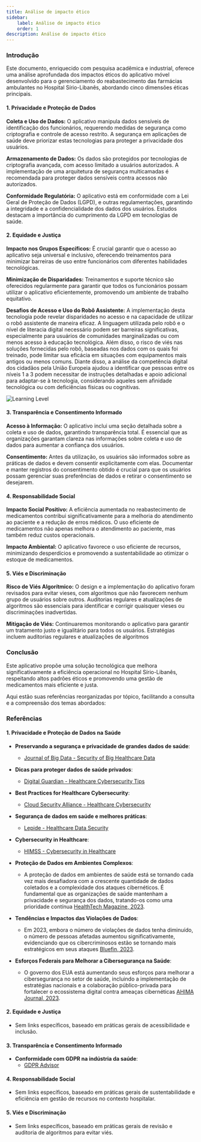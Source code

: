 ```yaml
---
title: Análise de impacto ético
sidebar:
    label: Análise de impacto ético
    order: 1
description: Análise de impacto ético
---
```


### Introdução

Este documento, enriquecido com pesquisa acadêmica e industrial, oferece uma análise aprofundada dos impactos éticos do aplicativo móvel desenvolvido para o gerenciamento do reabastecimento das farmácias ambulantes no Hospital Sírio-Libanês, abordando cinco dimensões éticas principais.

#### 1. Privacidade e Proteção de Dados

**Coleta e Uso de Dados:**
O aplicativo manipula dados sensíveis de identificação dos funcionários, requerendo medidas de segurança como criptografia e controle de acesso restrito. A segurança em aplicações de saúde deve priorizar estas tecnologias para proteger a privacidade dos usuários.

**Armazenamento de Dados:**
Os dados são protegidos por tecnologias de criptografia avançada, com acesso limitado a usuários autorizados. A implementação de uma arquitetura de segurança multicamadas é recomendada para proteger dados sensíveis contra acessos não autorizados.

**Conformidade Regulatória:**
O aplicativo está em conformidade com a Lei Geral de Proteção de Dados (LGPD), e outras regulamentações, garantindo a integridade e a confidencialidade dos dados dos usuários. Estudos destacam a importância do cumprimento da LGPD em tecnologias de saúde.

#### 2. Equidade e Justiça

**Impacto nos Grupos Específicos:**
É crucial garantir que o acesso ao aplicativo seja universal e inclusivo, oferecendo treinamentos para minimizar barreiras de uso entre funcionários com diferentes habilidades tecnológicas.

**Minimização de Disparidades:**
Treinamentos e suporte técnico são oferecidos regularmente para garantir que todos os funcionários possam utilizar o aplicativo eficientemente, promovendo um ambiente de trabalho equitativo.

**Desafios de Acesso e Uso do Robô Assistente:**
A implementação desta tecnologia pode revelar disparidades no acesso e na capacidade de utilizar o robô assistente de maneira eficaz. A linguagem utilizada pelo robô e o nível de literacia digital necessário podem ser barreiras significativas, especialmente para usuários de comunidades marginalizadas ou com menos acesso à educação tecnológica. Além disso, o risco de viés nas soluções fornecidas pelo robô, baseadas nos dados com os quais foi treinado, pode limitar sua eficácia em situações com equipamentos mais antigos ou menos comuns. Diante disso, a análise da competência digital dos cidadãos pela União Europeia ajudou a identificar que pessoas entre os níveis 1 a 3 podem necessitar de instruções detalhadas e apoio adicional para adaptar-se à tecnologia, considerando aqueles sem afinidade tecnológica ou com deficiências físicas ou cognitivas.

![Learning Level](../../../../assets/learninglevel.jpg)

#### 3. Transparência e Consentimento Informado

**Acesso à Informação:**
O aplicativo inclui uma seção detalhada sobre a coleta e uso de dados, garantindo transparência total. É essencial que as organizações garantam clareza nas informações sobre coleta e uso de dados para aumentar a confiança dos usuários.

**Consentimento:**
Antes da utilização, os usuários são informados sobre as práticas de dados e devem consentir explicitamente com elas. Documentar e manter registros do consentimento obtido é crucial para que os usuários possam gerenciar suas preferências de dados e retirar o consentimento se desejarem.

#### 4. Responsabilidade Social

**Impacto Social Positivo:**
A eficiência aumentada no reabastecimento de medicamentos contribui significativamente para a melhoria do atendimento ao paciente e a redução de erros médicos. O uso eficiente de medicamentos não apenas melhora o atendimento ao paciente, mas também reduz custos operacionais.

**Impacto Ambiental:**
O aplicativo favorece o uso eficiente de recursos, minimizando desperdícios e promovendo a sustentabilidade ao otimizar o estoque de medicamentos.

#### 5. Viés e Discriminação

**Risco de Viés Algorítmico:**
O design e a implementação do aplicativo foram revisados para evitar vieses, com algoritmos que não favorecem nenhum grupo de usuários sobre outros. Auditorias regulares e atualizações de algoritmos são essenciais para identificar e corrigir quaisquer vieses ou discriminações inadvertidas.

**Mitigação de Viés:**
Continuaremos monitorando o aplicativo para garantir um tratamento justo e igualitário para todos os usuários. Estratégias incluem auditorias regulares e atualizações de algoritmos

### Conclusão

Este aplicativo propõe uma solução tecnológica que melhora significativamente a eficiência operacional no Hospital Sírio-Libanês, respeitando altos padrões éticos e promovendo uma gestão de medicamentos mais eficiente e justa.

Aqui estão suas referências reorganizadas por tópico, facilitando a consulta e a compreensão dos temas abordados:

### Referências

#### 1. **Privacidade e Proteção de Dados na Saúde**

- **Preservando a segurança e privacidade de grandes dados de saúde**:
    - [Journal of Big Data - Security of Big Healthcare Data](https://journalofbigdata.springeropen.com/articles/10.1186/s40537-019-0197-0)

- **Dicas para proteger dados de saúde privados**:
    - [Digital Guardian - Healthcare Cybersecurity Tips](https://digitalguardian.com/blog/healthcare-cybersecurity-tips-securing-private-health-data)

- **Best Practices for Healthcare Cybersecurity**:
    - [Cloud Security Alliance - Healthcare Cybersecurity](https://cloudsecurityalliance.org/artifacts/healthcare-cybersecurity-8-data-protection-best-practices/)
    
- **Segurança de dados em saúde e melhores práticas**:
    - [Lepide - Healthcare Data Security](https://www.lepide.com/blog/healthcare-data-security-best-practices-common-threats-and-hipaa/)

- **Cybersecurity in Healthcare**:
    - [HIMSS - Cybersecurity in Healthcare](https://www.himss.org/resources/cybersecurity-in-healthcare)

- **Proteção de Dados em Ambientes Complexos**:
    - A proteção de dados em ambientes de saúde está se tornando cada vez mais desafiadora com a crescente quantidade de dados coletados e a complexidade dos ataques cibernéticos. É fundamental que as organizações de saúde mantenham a privacidade e segurança dos dados, tratando-os como uma prioridade contínua [HealthTech Magazine, 2023](https://healthtechmagazine.net/article/2023/03/vive-2023-maintaining-security-and-privacy-patient-data-grows).

- **Tendências e Impactos das Violações de Dados**:
    - Em 2023, embora o número de violações de dados tenha diminuído, o número de pessoas afetadas aumentou significativamente, evidenciando que os cibercriminosos estão se tornando mais estratégicos em seus ataques [Bluefin, 2023](https://www.bluefin.com/bluefin-news/healthcare-data-breaches-2023-trends-impact-strategies-protection/).
    
- **Esforços Federais para Melhorar a Cibersegurança na Saúde**:
    - O governo dos EUA está aumentando seus esforços para melhorar a cibersegurança no setor de saúde, incluindo a implementação de estratégias nacionais e a colaboração público-privada para fortalecer o ecossistema digital contra ameaças cibernéticas [AHIMA Journal, 2023](https://journal.ahima.org/page/federal-cybersecurity-efforts-seek-to-improve-protection-of-health-data).


#### 2. **Equidade e Justiça**
   - Sem links específicos, baseado em práticas gerais de acessibilidade e inclusão.

#### 3. **Transparência e Consentimento Informado**
   - **Conformidade com GDPR na indústria da saúde**:
     - [GDPR Advisor](https://www.gdpr-advisor.com)

#### 4. **Responsabilidade Social**
   - Sem links específicos, baseado em práticas gerais de sustentabilidade e eficiência em gestão de recursos no contexto hospitalar.

#### 5. **Viés e Discriminação**
   - Sem links específicos, baseado em práticas gerais de revisão e auditoria de algoritmos para evitar viés.




